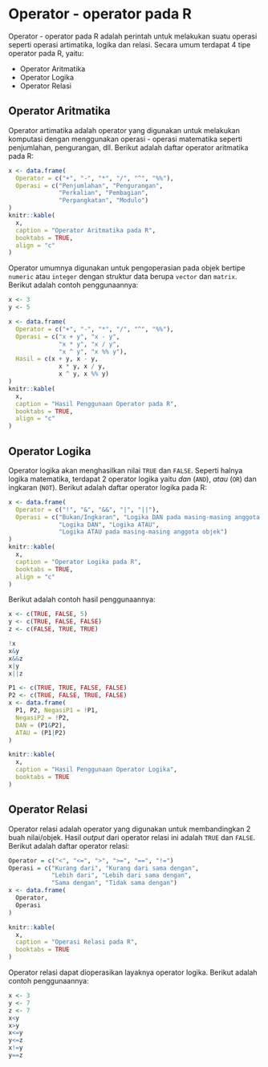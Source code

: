 # Operator - operator pada R

Operator - operator pada R adalah perintah untuk melakukan suatu operasi seperti operasi artimatika, logika dan relasi. Secara umum terdapat 4 tipe operator pada R, yaitu:

* Operator Aritmatika
* Operator Logika
* Operator Relasi

## Operator Aritmatika {#operator}

Operator artimatika adalah operator yang digunakan untuk melakukan komputasi dengan menggunakan operasi - operasi matematika seperti penjumlahan, pengurangan, dll. Berikut adalah daftar operator aritmatika pada R:

```r
x <- data.frame(
  Operator = c("+", "-", "*", "/", "^", "%%"),
  Operasi = c("Penjumlahan", "Pengurangan",
              "Perkalian", "Pembagian",
              "Perpangkatan", "Modulo")
)
knitr::kable(
  x,
  caption = "Operator Aritmatika pada R",
  booktabs = TRUE, 
  align = "c"
)
```

Operator umumnya digunakan untuk pengoperasian pada objek bertipe `numeric` atau `integer` dengan struktur data berupa `vector` dan `matrix`. Berikut adalah contoh penggunaannya:

```r
x <- 3
y <- 5
```
```r
x <- data.frame(
  Operator = c("+", "-", "*", "/", "^", "%%"),
  Operasi = c("x + y", "x - y",
              "x * y", "x / y",
              "x ^ y", "x %% y"),
  Hasil = c(x + y, x - y,
              x * y, x / y,
              x ^ y, x %% y)
)
knitr::kable(
  x,
  caption = "Hasil Penggunaan Operator pada R",
  booktabs = TRUE, 
  align = "c"
)
```

## Operator Logika

Operator logika akan menghasilkan nilai `TRUE` dan `FALSE`. Seperti halnya logika matematika, terdapat 2 operator logika yaitu _dan_ (`AND`), _atau_ (`OR`) dan ingkaran (`NOT`). Berikut adalah daftar operator logika pada R:

```r
x <- data.frame(
  Operator = c("!", "&", "&&", "|", "||"),
  Operasi = c("Bukan/Ingkaran", "Logika DAN pada masing-masing anggota objek",
              "Logika DAN", "Logika ATAU",
              "Logika ATAU pada masing-masing anggota objek")
)
knitr::kable(
  x,
  caption = "Operator Logika pada R",
  booktabs = TRUE, 
  align = "c"
)
```

Berikut adalah contoh hasil penggunaannya:

```r
x <- c(TRUE, FALSE, 5)
y <- c(TRUE, FALSE, FALSE)
z <- c(FALSE, TRUE, TRUE)

!x
x&y
x&&z
x|y
x||z
```

```r
P1 <- c(TRUE, TRUE, FALSE, FALSE)
P2 <- c(TRUE, FALSE, TRUE, FALSE)
x <- data.frame(
  P1, P2, NegasiP1 = !P1,
  NegasiP2 = !P2, 
  DAN = (P1&P2),
  ATAU = (P1|P2)
)

knitr::kable(
  x,
  caption = "Hasil Penggunaan Operator Logika",
  booktabs = TRUE
)
```

## Operator Relasi {#relational}

Operator relasi adalah operator yang digunakan untuk membandingkan 2 buah nilai/objek. Hasil _output_ dari operator relasi ini adalah `TRUE` dan `FALSE`. Berikut adalah daftar operator relasi:

```r
Operator = c("<", "<=", ">", ">=", "==", "!=")
Operasi = c("Kurang dari", "Kurang dari sama dengan",
            "Lebih dari", "Lebih dari sama dengan",
            "Sama dengan", "Tidak sama dengan")
x <- data.frame(
  Operator,
  Operasi
)

knitr::kable(
  x,
  caption = "Operasi Relasi pada R",
  booktabs = TRUE
)
```

Operator relasi dapat dioperasikan layaknya operator logika. Berikut adalah contoh penggunaannya:

```r
x <- 3
y <- 7
z <- 7
x<y
x>y
x<=y
y<=z
x!=y
y==z

```
